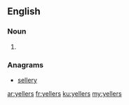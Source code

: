 ==English==

===Noun===
{{head|en|plural}}

# {{plural of|yeller|lang=en|nocat=1}}

===Anagrams===
* [[sellery#English|sellery]]

[[ar:yellers]]
[[fr:yellers]]
[[ku:yellers]]
[[my:yellers]]